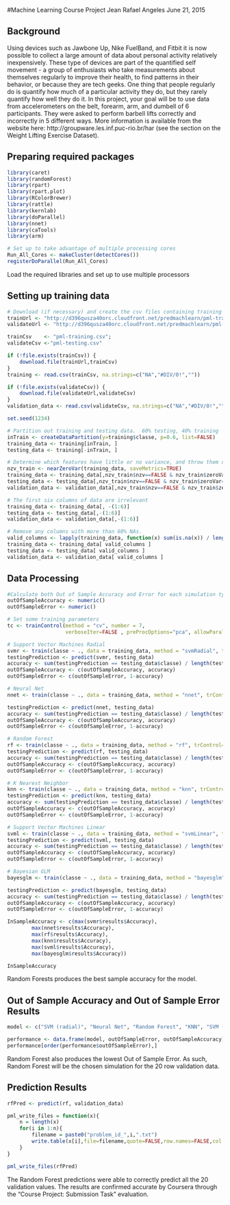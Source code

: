 #Machine Learning Course Project
Jean Rafael Angeles
June 21, 2015

## Background
Using devices such as Jawbone Up, Nike FuelBand, and Fitbit it is now possible to collect a large amount of data about personal activity relatively inexpensively. These type of devices are part of the quantified self movement - a group of enthusiasts who take measurements about themselves regularly to improve their health, to find patterns in their behavior, or because they are tech geeks. One thing that people regularly do is quantify how much of a particular activity they do, but they rarely quantify how well they do it. In this project, your goal will be to use data from accelerometers on the belt, forearm, arm, and dumbell of 6 participants. They were asked to perform barbell lifts correctly and incorrectly in 5 different ways. More information is available from the website here: http://groupware.les.inf.puc-rio.br/har (see the section on the Weight Lifting Exercise Dataset).



## Preparing required packages

```r
library(caret)
library(randomForest)
library(rpart) 
library(rpart.plot)
library(RColorBrewer)
library(rattle)
library(kernlab)
library(doParallel)
library(nnet)
library(caTools)
library(arm)

# Set up to take advantage of multiple processing cores
Run_All_Cores <- makeCluster(detectCores())
registerDoParallel(Run_All_Cores)
```
Load the required libraries and set up to use multiple processors

## Setting up training data

```r
# Download (if necessary) and create the csv files containing training and validation data
trainUrl <- "http://d396qusza40orc.cloudfront.net/predmachlearn/pml-training.csv"
validateUrl <- "http://d396qusza40orc.cloudfront.net/predmachlearn/pml-testing.csv"

trainCsv    <- "pml-training.csv";
validateCsv <-"pml-testing.csv"

if (!file.exists(trainCsv)) { 
    download.file(trainUrl,trainCsv)
}
training <- read.csv(trainCsv, na.strings=c("NA","#DIV/0!",""))

if (!file.exists(validateCsv)) {
    download.file(validateUrl,validateCsv)
}
validation_data <- read.csv(validateCsv, na.strings=c("NA","#DIV/0!",""))

set.seed(1234)

# Partition out training and testing data.  60% testing, 40% training
inTrain <- createDataPartition(y=training$classe, p=0.6, list=FALSE)
training_data <- training[inTrain, ] 
testing_data <- training[-inTrain, ]

# Determine which features have little or no variance, and throw them out immediately
nzv_train <- nearZeroVar(training_data, saveMetrics=TRUE)
training_data <- training_data[,nzv_train$nzv==FALSE & nzv_train$zeroVar==FALSE]
testing_data <- testing_data[,nzv_train$nzv==FALSE & nzv_train$zeroVar==FALSE]
validation_data <- validation_data[,nzv_train$nzv==FALSE & nzv_train$zeroVar==FALSE]

# The first six columns of data are irrelevant
training_data <- training_data[, -(1:6)]
testing_data <- testing_data[,-(1:6)]
validation_data <- validation_data[,-(1:6)]

# Remove any columns with more than 60% NAs.
valid_columns <- lapply(training_data, function(x) sum(is.na(x)) / length(x)) <= 0.6
training_data <- training_data[ valid_columns ]
testing_data <- testing_data[ valid_columns ]
validation_data <- validation_data[ valid_columns ]
```


## Data Processing

```r
#Calculate both Out of Sample Accuracy and Error for each simulation type.
outOfSampleAccuracy <- numeric()
outOfSampleError <- numeric()

# Set some training parameters
tc <- trainControl(method = "cv", number = 7,
                   verboseIter=FALSE , preProcOptions="pca", allowParallel=TRUE)

# Support Vector Machines Radial
svmr <- train(classe ~ ., data = training_data, method = "svmRadial", trControl= tc)
testingPrediction <- predict(svmr, testing_data)
accuracy <- sum(testingPrediction == testing_data$classe) / length(testingPrediction)
outOfSampleAccuracy <- c(outOfSampleAccuracy, accuracy)
outOfSampleError <- c(outOfSampleError, 1-accuracy)

# Neural Net
nnet <- train(classe ~ ., data = training_data, method = "nnet", trControl= tc, verbose=FALSE)

testingPrediction <- predict(nnet, testing_data)
accuracy <- sum(testingPrediction == testing_data$classe) / length(testingPrediction)
outOfSampleAccuracy <- c(outOfSampleAccuracy, accuracy)
outOfSampleError <- c(outOfSampleError, 1-accuracy)

# Random Forest
rf <- train(classe ~ ., data = training_data, method = "rf", trControl= tc)
testingPrediction <- predict(rf, testing_data)
accuracy <- sum(testingPrediction == testing_data$classe) / length(testingPrediction)
outOfSampleAccuracy <- c(outOfSampleAccuracy, accuracy)
outOfSampleError <- c(outOfSampleError, 1-accuracy)

# K Nearest Neighbor
knn <- train(classe ~ ., data = training_data, method = "knn", trControl= tc)
testingPrediction <- predict(knn, testing_data)
accuracy <- sum(testingPrediction == testing_data$classe) / length(testingPrediction)
outOfSampleAccuracy <- c(outOfSampleAccuracy, accuracy)
outOfSampleError <- c(outOfSampleError, 1-accuracy)

# Support Vector Machines Linear
svml <- train(classe ~ ., data = training_data, method = "svmLinear", trControl= tc)
testingPrediction <- predict(svml, testing_data)
accuracy <- sum(testingPrediction == testing_data$classe) / length(testingPrediction)
outOfSampleAccuracy <- c(outOfSampleAccuracy, accuracy)
outOfSampleError <- c(outOfSampleError, 1-accuracy)

# Bayesian GLM
bayesglm <- train(classe ~ ., data = training_data, method = "bayesglm", trControl= tc)

testingPrediction <- predict(bayesglm, testing_data)
accuracy <- sum(testingPrediction == testing_data$classe) / length(testingPrediction)
outOfSampleAccuracy <- c(outOfSampleAccuracy, accuracy)
outOfSampleError <- c(outOfSampleError, 1-accuracy)

InSampleAccuracy <- c(max(svmr$results$Accuracy),
        max(nnet$results$Accuracy),
        max(rf$results$Accuracy),
        max(knn$results$Accuracy),
        max(svml$results$Accuracy),
        max(bayesglm$results$Accuracy))

InSampleAccuracy
```
Random Forests produces the best sample accuracy for the model. 

## Out of Sample Accuracy and Out of Sample Error Results
```r
model <- c("SVM (radial)", "Neural Net", "Random Forest", "KNN", "SVM (Linear)", "Bayesian GLM")

performance <- data.frame(model, outOfSampleError, outOfSampleAccuracy)
performance[order(performance$outOfSampleError),]
```
Random Forest also produces the lowest Out of Sample Error. As such, Random Forest will be the chosen simulation for the 20 row validation data.

## Prediction Results

```r
rfPred <- predict(rf, validation_data)

pml_write_files = function(x){
    n = length(x)
    for(i in 1:n){
        filename = paste0("problem_id_",i,".txt")
        write.table(x[i],file=filename,quote=FALSE,row.names=FALSE,col.names=FALSE)
    }
}

pml_write_files(rfPred)
```

The Random Forest predictions were able to correctly predict all the 20 validation values. The results are confirmed accurate by Coursera through the "Course Project: Submission Task" evaluation.